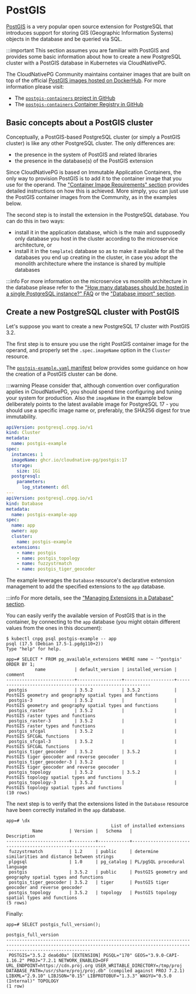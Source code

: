 ﻿# PostGIS

<!-- SPDX-License-Identifier: CC-BY-4.0 -->

[PostGIS](https://postgis.net/) is a very popular open source extension
for PostgreSQL that introduces support for storing GIS (Geographic Information
Systems) objects in the database and be queried via SQL.

:::important
This section assumes you are familiar with PostGIS and provides some basic
information about how to create a new PostgreSQL cluster with a PostGIS database
in Kubernetes via CloudNativePG.

The CloudNativePG Community maintains container images that are built on top
of the official [PostGIS images hosted on DockerHub](https://hub.docker.com/r/postgis/postgis).
For more information please visit:

- The [`postgis-containers` project in GitHub](https://github.com/cloudnative-pg/postgis-containers)
- The [`postgis-containers` Container Registry in GitHub](https://github.com/cloudnative-pg/postgis-containers/pkgs/container/postgis)

## Basic concepts about a PostGIS cluster

Conceptually, a PostGIS-based PostgreSQL cluster (or simply a PostGIS cluster)
is like any other PostgreSQL cluster. The only differences are:

- the presence in the system of PostGIS and related libraries
- the presence in the database(s) of the PostGIS extension

Since CloudNativePG is based on Immutable Application Containers, the only way
to provision PostGIS is to add it to the container image that you use for the
operand. The ["Container Image Requirements" section](container_images.mdx) provides
detailed instructions on how this is achieved. More simply, you can just use
the PostGIS container images from the Community, as in the examples below.

The second step is to install the extension in the PostgreSQL database. You can
do this in two ways:

- install it in the application database, which is the main and supposedly only
  database you host in the cluster according to the microservice architecture, or
- install it in the `template1` database so as to make it available for all the
  databases you end up creating in the cluster, in case you adopt the monolith
  architecture where the instance is shared by multiple databases

:::info
For more information on the microservice vs monolith architecture in the database
please refer to the ["How many databases should be hosted in a single PostgreSQL instance?" FAQ](faq.mdx)
or the ["Database import" section](database_import.mdx).

## Create a new PostgreSQL cluster with PostGIS

Let's suppose you want to create a new PostgreSQL 17 cluster with PostGIS 3.2.

The first step is to ensure you use the right PostGIS container image for the
operand, and properly set the `.spec.imageName` option in the `Cluster`
resource.

The [`postgis-example.yaml` manifest](samples/postgis-example.yaml) below
provides some guidance on how the creation of a PostGIS cluster can be done.

:::warning
Please consider that, although convention over configuration applies in
CloudNativePG, you should spend time configuring and tuning your system for
production. Also the `imageName` in the example below deliberately points
to the latest available image for PostgreSQL 17 - you should use a specific
image name or, preferably, the SHA256 digest for true immutability.

```yaml
apiVersion: postgresql.cnpg.io/v1
kind: Cluster
metadata:
  name: postgis-example
spec:
  instances: 1
  imageName: ghcr.io/cloudnative-pg/postgis:17
  storage:
    size: 1Gi
  postgresql:
    parameters:
      log_statement: ddl
---
apiVersion: postgresql.cnpg.io/v1
kind: Database
metadata:
  name: postgis-example-app
spec:
  name: app
  owner: app
  cluster:
    name: postgis-example
  extensions:
    - name: postgis
    - name: postgis_topology
    - name: fuzzystrmatch
    - name: postgis_tiger_geocoder
```

The example leverages the `Database` resource's declarative extension
management to add the specified extensions to the `app` database.

:::info
For more details, see the
["Managing Extensions in a Database" section](declarative_database_management.mdx#managing-extensions-in-a-database).

You can easily verify the available version of PostGIS that is in the
container, by connecting to the `app` database (you might obtain different
values from the ones in this document):

```console
$ kubectl cnpg psql postgis-example -- app
psql (17.5 (Debian 17.5-1.pgdg110+2))
Type "help" for help.

app=# SELECT * FROM pg_available_extensions WHERE name ~ '^postgis' ORDER BY 1;
           name           | default_version | installed_version |                          comment
--------------------------+-----------------+-------------------+------------------------------------------------------------
 postgis                  | 3.5.2           | 3.5.2             | PostGIS geometry and geography spatial types and functions
 postgis-3                | 3.5.2           |                   | PostGIS geometry and geography spatial types and functions
 postgis_raster           | 3.5.2           |                   | PostGIS raster types and functions
 postgis_raster-3         | 3.5.2           |                   | PostGIS raster types and functions
 postgis_sfcgal           | 3.5.2           |                   | PostGIS SFCGAL functions
 postgis_sfcgal-3         | 3.5.2           |                   | PostGIS SFCGAL functions
 postgis_tiger_geocoder   | 3.5.2           | 3.5.2             | PostGIS tiger geocoder and reverse geocoder
 postgis_tiger_geocoder-3 | 3.5.2           |                   | PostGIS tiger geocoder and reverse geocoder
 postgis_topology         | 3.5.2           | 3.5.2             | PostGIS topology spatial types and functions
 postgis_topology-3       | 3.5.2           |                   | PostGIS topology spatial types and functions
(10 rows)
```

The next step is to verify that the extensions listed in the `Database`
resource have been correctly installed in the `app` database.

```console
app=# \dx
                                        List of installed extensions
          Name          | Version |   Schema   |                        Description
------------------------+---------+------------+------------------------------------------------------------
 fuzzystrmatch          | 1.2     | public     | determine similarities and distance between strings
 plpgsql                | 1.0     | pg_catalog | PL/pgSQL procedural language
 postgis                | 3.5.2   | public     | PostGIS geometry and geography spatial types and functions
 postgis_tiger_geocoder | 3.5.2   | tiger      | PostGIS tiger geocoder and reverse geocoder
 postgis_topology       | 3.5.2   | topology   | PostGIS topology spatial types and functions
(5 rows)
```

Finally:

```console
app=# SELECT postgis_full_version();
                                                                            postgis_full_version
----------------------------------------------------------------------------------------------------------------------------------------------------------------------------
 POSTGIS="3.5.2 dea6d0a" [EXTENSION] PGSQL="170" GEOS="3.9.0-CAPI-1.16.2" PROJ="7.2.1 NETWORK_ENABLED=OFF URL_ENDPOINT=https://cdn.proj.org USER_WRITABLE_DIRECTORY=/tmp/proj DATABASE_PATH=/usr/share/proj/proj.db" (compiled against PROJ 7.2.1) LIBXML="2.9.10" LIBJSON="0.15" LIBPROTOBUF="1.3.3" WAGYU="0.5.0 (Internal)" TOPOLOGY
(1 row)
```
